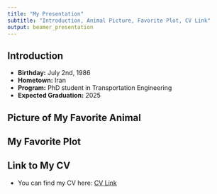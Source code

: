 ```yaml
---
title: "My Presentation"
subtitle: "Introduction, Animal Picture, Favorite Plot, CV Link"
output: beamer_presentation
---
```


## Introduction

- **Birthday:** July 2nd, 1986
- **Hometown:** Iran
- **Program:** PhD student in Transportation Engineering
- **Expected Graduation:** 2025

## Picture of My Favorite Animal

\begin{figure}
  \includegraphics[width=1\textwidth]{tiger.jpg}
\end{figure}

## My Favorite Plot

\begin{figure}
  \includegraphics[width=1\textwidth]{Ugly_Plot.PNG}
\end{figure}

## Link to My CV

- You can find my CV here: [CV Link](https://github.com/mahyar-madarshahian/My-Resume/blob/main/CV.pdf)




